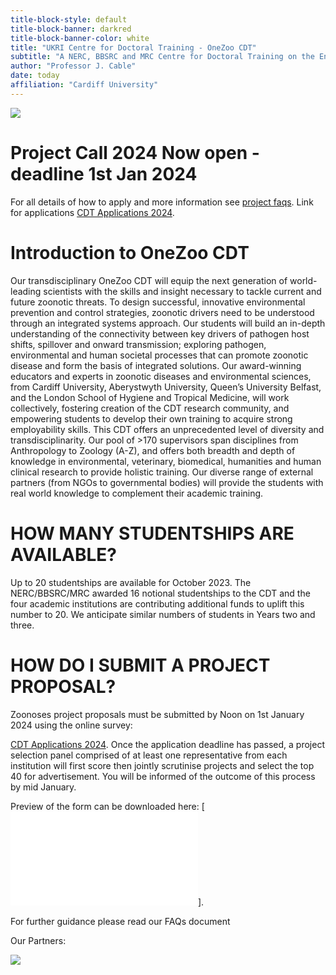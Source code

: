 ```yaml
---
title-block-style: default
title-block-banner: darkred
title-block-banner-color: white
title: "UKRI Centre for Doctoral Training - OneZoo CDT"
subtitle: "A NERC, BBSRC and MRC Centre for Doctoral Training on the Environmental Drivers of, and Solutions to, Zoonoses"
author: "Professor J. Cable"
date: today
affiliation: "Cardiff University"
---
```


![](images/Funders.png)

# Project Call 2024 Now open - deadline 1st Jan 2024

For all details of how to apply and more information see [project faqs](faqs.qmd). Link for applications [CDT Applications 2024](https://cardiff.onlinesurveys.ac.uk/onezoo-cdt-supervisor-project-proposals-2024).

# Introduction to OneZoo CDT

Our transdisciplinary OneZoo CDT will equip the next generation of world-leading scientists with the skills and insight necessary to tackle current and future zoonotic threats. To design successful, innovative environmental prevention and control strategies, zoonotic drivers need to be understood through an integrated systems approach. Our students will build an in-depth understanding of the connectivity between key drivers of pathogen host shifts, spillover and onward transmission; exploring pathogen, environmental and human societal processes that can promote zoonotic disease and form the basis of integrated solutions. Our award-winning educators and experts in zoonotic diseases and environmental sciences, from Cardiff University, Aberystwyth University, Queen's University Belfast, and the London School of Hygiene and Tropical Medicine, will work collectively, fostering creation of the CDT research community, and empowering students to develop their own training to acquire strong employability skills. This CDT offers an unprecedented level of diversity and transdisciplinarity. Our pool of \>170 supervisors span disciplines from Anthropology to Zoology (A-Z), and offers both breadth and depth of knowledge in environmental, veterinary, biomedical, humanities and human clinical research to provide holistic training. Our diverse range of external partners (from NGOs to governmental bodies) will provide the students with real world knowledge to complement their academic training.

# HOW MANY STUDENTSHIPS ARE AVAILABLE?

Up to 20 studentships are available for October 2023. The NERC/BBSRC/MRC awarded 16 notional studentships to the CDT and the four academic institutions are contributing additional funds to uplift this number to 20. We anticipate similar numbers of students in Years two and three.

# ![]()HOW DO I SUBMIT A PROJECT PROPOSAL?

Zoonoses project proposals must be submitted by Noon on 1st January 2024 using the online survey:

[CDT Applications 2024](https://cardiff.onlinesurveys.ac.uk/onezoo-cdt-supervisor-project-proposals-2024). Once the application deadline has passed, a project selection panel comprised of at least one representative from each institution will first score then jointly scrutinise projects and select the top 40 for advertisement. You will be informed of the outcome of this process by mid January.

Preview of the form can be downloaded here: \[![CDT Project Application Survey Preview](www/OneZoo CDT Project Proposals 2024.pdf)\].

For further guidance please read our FAQs document

Our Partners:

![](images/Stackholders.png)
